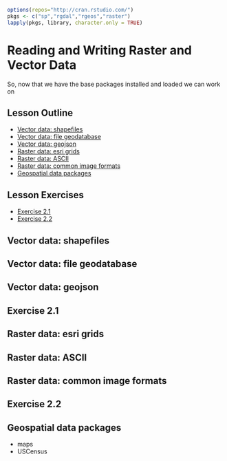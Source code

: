 ```r
options(repos="http://cran.rstudio.com/")
pkgs <- c("sp","rgdal","rgeos","raster")
lapply(pkgs, library, character.only = TRUE)
```

# Reading and Writing Raster and Vector Data
So, now that we have the base packages installed and loaded we can work on 

## Lesson Outline
- [Vector data: shapefiles](#vector-data-shapefiles)
- [Vector data: file geodatabase](#vector-data-file-geodatabase])
- [Vector data: geojson](#vector-data-geojson)
- [Raster data: esri grids](#raster-data-esri-grids)
- [Raster data: ASCII](#raster-data-ascii)
- [Raster data: common image formats](#raster-data-common-image-formats)
- [Geospatial data packages](#geospatial data packages)

## Lesson Exercises
- [Exercise 2.1](#exercise-21)
- [Exercise 2.2](#exercise-22)

## Vector data: shapefiles

## Vector data: file geodatabase

## Vector data: geojson

## Exercise 2.1

## Raster data: esri grids

## Raster data: ASCII

## Raster data: common image formats

## Exercise 2.2

## Geospatial data packages
- maps
- USCensus

